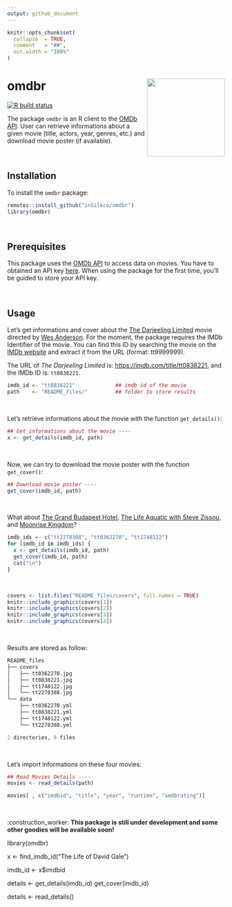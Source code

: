 ```yaml
---
output: github_document
---
```


<!-- README.md is generated from README.Rmd. Please edit that file -->

```r
knitr::opts_chunk$set(
  collapse  = TRUE,
  comment   = "##",
  out.width = "100%"
)
```


omdbr <img src="README_files/ticket.png" height="180" align="right"/>
=======================

<!-- badges: start -->
[![R build status](https://github.com/inSileco/omdbr/workflows/R-CMD-check/badge.svg)](https://github.com/inSileco/omdbr/actions)
<!-- badges: end -->

The package `omdbr` is an R client to the [OMDb API](http://www.omdbapi.com).
User can retrieve informations about a given movie (title, actors, year, genres, etc.)
and download movie poster (if available).

<br />

## Installation

To install the `omdbr` package:

```r
remotes::install_github("inSileco/omdbr")
library(omdbr)
```

<br />

## Prerequisites

This package uses the [OMDb API](http://www.omdbapi.com) to access data on movies.
You have to obtained an API key [here](http://www.omdbapi.com/apikey.aspx).
When using the package for the first time, you'll be guided to store your API key.

<br />

## Usage

Let's get informations and cover about the
[The Darjeeling Limited](https://imdb.com/title/tt0838221) movie directed by
[Wes Anderson](https://en.wikipedia.org/wiki/Wes_Anderson). For the moment, the
package requires the IMDb Identifier of the movie. You can find this ID by
searching the movie on the [IMDb website](https://imdb.com) and extract it from
the URL (format: tt9999999).

The URL of _The Darjeeling Limited_ is:
[https://imdb.com/title/tt0838221](https://imdb.com/title/tt0838221), and the
IMDb ID is: `tt0838221`.

```r
imdb_id <- "tt0838221"             ## imdb id of the movie
path    <- "README_files/"         ## folder to store results
```

<br />

Let's retrieve informations about the movie with the function `get_details()`:

```r
## Get informations about the movie ----
x <- get_details(imdb_id, path)
```

<br />

Now, we can try to download the movie poster with the function `get_cover()`:

```r
## Download movie poster ----
get_cover(imdb_id, path)
```


<br />

What about
[The Grand Budapest Hotel](https://imdb.com/title/tt2278388),
[The Life Aquatic with Steve Zissou](https://imdb.com/title/tt0362270), and
[Moonrise Kingdom](https://www.imdb.com/title/tt1748122)?


```r
imdb_ids <- c("tt2278388", "tt0362270", "tt1748122")
for (imdb_id in imdb_ids) {
  x <- get_details(imdb_id, path)
  get_cover(imdb_id, path)
  cat("\n")
}
```

<br />

<p align="center">
```r
covers <- list.files("README_files/covers", full.names = TRUE)
knitr::include_graphics(covers[1])
knitr::include_graphics(covers[2])
knitr::include_graphics(covers[3])
knitr::include_graphics(covers[4])
```
</p>

<br />


Results are stored as follow:

```r
README_files
├── covers
│   ├── tt0362270.jpg
│   ├── tt0838221.jpg
│   ├── tt1748122.jpg
│   └── tt2278388.jpg
└── data
    ├── tt0362270.yml
    ├── tt0838221.yml
    ├── tt1748122.yml
    └── tt2278388.yml

2 directories, 8 files
```

<br />

Let's import informations on these four movies:

```r
## Read Movies Details ----
movies <- read_details(path)

movies[ , c("imdbid", "title", "year", "runtime", "imdbrating")]
```

<br />

:construction_worker: **This package is still under development and some other
goodies will be available soon!**




library(omdbr)

x <- find_imdb_id("The Life of David Gale")

imdb_id <- x$imdbid

details <- get_details(imdb_id)
get_cover(imdb_id)

details <- read_details()
